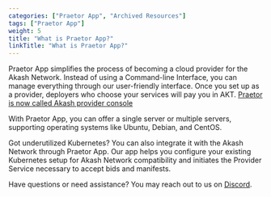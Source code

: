 ```yaml
---
categories: ["Praetor App", "Archived Resources"]
tags: ["Praetor App"]
weight: 5
title: "What is Praetor App?"
linkTitle: "What is Praetor App?"
---
```


Praetor App simplifies the process of becoming a cloud provider for the Akash Network. Instead of using a Command-line Interface, you can manage everything through our user-friendly interface. Once you set up as a provider, deployers who choose your services will pay you in AKT. [Praetor is now called Akash provider console](https://provider-console.akash.network/)

With Praetor App, you can offer a single server or multiple servers, supporting operating systems like Ubuntu, Debian, and CentOS.

Got underutilized Kubernetes? You can also integrate it with the Akash Network through Praetor App. Our app helps you configure your existing Kubernetes setup for Akash Network compatibility and initiates the Provider Service necessary to accept bids and manifests.

Have questions or need assistance? You may reach out to us on [Discord](http://discord.gg/uzUCHTF93D).
